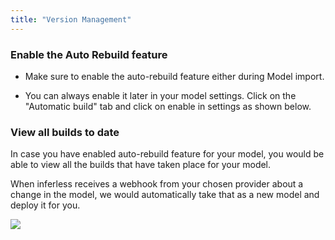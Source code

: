 ```yaml
---
title: "Version Management"
---
```


### **Enable the Auto Rebuild feature**

* Make sure to enable the auto-rebuild feature either during Model import.

* You can always enable it later in your model settings. Click on the "Automatic build" tab and click on enable in settings as shown below.

### View all builds to date

In case you have enabled auto-rebuild feature for your model, you would be able to view all the builds that have taken place for your model.

When inferless receives a webhook from your chosen provider about a change in the model, we would automatically take that as a new model and deploy it for you.



![](/images/version-manage.png)